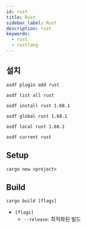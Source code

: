```yaml
---
id: rust
title: Rust
sidebar_label: Rust
description: rust
keywords:
  - rust
  - rustlang
---
```


## 설치

```shell
asdf plugin add rust
```

```shell
asdf list all rust
```

```shell
asdf install rust 1.68.1
```

```shell
asdf global rust 1.68.1
```

```shell
asdf local rust 1.68.1
```

```shell
asdf current rust
```

## Setup

```shell
cargo new <project>
```

## Build

```shell
cargo build [flags]
```

- `[flags]`
  - `--release`: 최적화된 빌드
